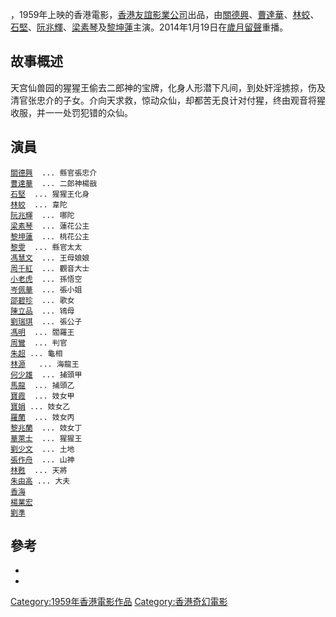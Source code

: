 {{copyedit|time=2014-01-28T17:40:36+00:00}}
{{Unreferenced|time=2013-01-28T04:24:38+00:00 }}
{{Infobox Film
|片名          = 猩猩王大鬧天宮
|電影原名      = ''{{lang|en|King Kong's Adventures in the Heavenly Palace}}''
|圖像          = 
|圖像說明      = 
|導演          = [[胡鵬|胡鵬]]
|監製          = 李滌凡
|製片          = 
|編劇          = 盧陵
|劇本          = 
|故事          = 
|原著          = 
|旁白          = 
|統籌          = 
|主演          = [[關德興|關德興]]、[[曹達華|曹達華]]、[[林蛟|林蛟]]<br>[[石堅|石堅]]、[[阮兆輝|阮兆輝]]<br>[[梁素琴|梁素琴]]、[[黎坤蓮|黎坤蓮]]
|副標題        = 
|片尾曲        = 
|配樂          = 王者師
|攝影          = 梁洪
|剪輯          = 
|製片商        = 香港友誼影業公司
|發行商        = 
|上映日期      = {{film date|1959|4|24}}
|發行日期      = 
|片長          = 
|產地          = {{英屬香港電影}}
|語言          = 
|官方網站      = 
|預算          = 
|票房          = 
|前集          = 
|續集          = 
|amg_id      = 
|imdb_id     = 
}}
{{engname|《猩猩王大鬧天宮》|''King Kong's Adventures in the Heavenly Palace''}}，1959年上映的香港電影，[[香港友誼影業公司|香港友誼影業公司]]出品，由[[關德興|關德興]]、[[曹達華|曹達華]]、[[林蛟|林蛟]]、[[石堅|石堅]]、[[阮兆輝|阮兆輝]]、[[梁素琴|梁素琴]]及[[黎坤蓮|黎坤蓮]]主演。2014年1月19日在[[歲月留聲|歲月留聲]]重播。

==故事概述==

天宫仙兽园的猩猩王偷去二郎神的宝牌，化身人形潜下凡间，到处奸淫掳掠，伤及清官张忠介的子女。介向天求救，惊动众仙，却都苦无良计对付猩，终由观音将猩收服，并一一处罚犯错的众仙。

==演員==
 [[關德興|關德興]]  ... 縣官張忠介 
 [[曹達華|曹達華]]  ... 二郎神楊戩 
 [[石堅|石堅]]  ... 猩猩王化身 
 [[林蛟|林蛟]]  ... 韋陀 
 [[阮兆輝|阮兆輝]]  ... 哪陀      
 [[梁素琴|梁素琴]]  ... 蓮花公主 
 [[黎坤蓮|黎坤蓮]]  ... 桃花公主 
 [[黎雯|黎雯]]  ... 縣官太太 
 [[馮慧文|馮慧文]]  ... 王母娘娘 
 [[周千紅|周千紅]]  ... 觀音大士 
 [[小老虎|小老虎]]  ... 孫悟空 
 [[岑佩華|岑佩華]]  ... 張小姐 
 [[邵碧珍|邵碧珍]]  ... 歌女 
 [[陳立品|陳立品]]  ... 鴇母 
 [[劉瑞琪|劉瑞琪]]  ... 張公子 
 [[馮明|馮明]]  ... 閻羅王 
 [[周鸞|周鸞]]  ... 判官 
 [[朱超|朱超]] ... 龜相 
 [[林源|林源]]   ... 海龍王 
 [[何少雄|何少雄]]  ... 捕頭甲 
 [[馬龍|馬龍]]  ... 捕頭乙 
 [[寶霞|寶霞]]  ... 妓女甲 
 [[寶娟|寶娟]] ... 妓女乙 
 [[羅蘭_(香港)|羅蘭]]  ... 妓女丙 
 [[黎兆蘭|黎兆蘭]]  ... 妓女丁 
 [[華萊士|華萊士]]  ... 猩猩王 
 [[劉少文|劉少文]]  ... 土地 
 [[張作舟|張作舟]]  ... 山神 
 [[林甦|林甦]]  ... 天將 
 [[朱由高|朱由高]] ... 大夫 
 [[香海|香海]]      
 [[楊業宏|楊業宏]]      
 [[劉準|劉準]]

==參考==
*{{hkmdb title|2863}}
*{{douban}}

{{HK-movie-stub}}

[[Category:1959年香港電影作品|Category:1959年香港電影作品]]
[[Category:香港奇幻電影|Category:香港奇幻電影]]